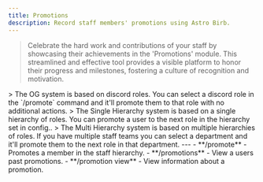 ```yaml
---
title: Promotions
description: Record staff members' promotions using Astro Birb.
---
```


> Celebrate the hard work and contributions of your staff by showcasing their achievements in the 'Promotions' module. This streamlined and effective tool provides a visible platform to honor their progress and milestones, fostering a culture of recognition and motivation.

<Tabs>
  <Tab title="OG System">
     > The OG system is based on discord roles. You can select a discord role in the `/promote` command and it'll promote them to that role with no additional actions.
  </Tab>
  <Tab title="Single Hierarchy">
     > The Single Hierarchy system is based on a single hierarchy of roles. You can promote a user to the next role in the hierarchy set in config..
  </Tab>  
   <Tab title="Multi Hierarchy">
     > The Multi Hierarchy system is based on multiple hierarchies of roles. If you have multiple staff teams you can select a department and it'll promote them to the next role in that department.
  </Tab>   

</Tabs>
---

<AccordionGroup>
  <Accordion title="Commands">
    - **/promote** - Promotes a member in the staff hierarchy.
    - **/promotions** - View a users past promotions.
    - **/promotion view** - View information about a promotion.


  </Accordion>
</AccordionGroup>

